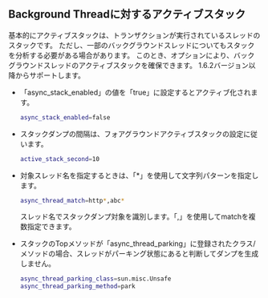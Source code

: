 ## Background Threadに対するアクティブスタック

<!-- @since v1.6.2 -->

基本的にアクティブスタックは、トランザクションが実行されているスレッドのスタックです。 ただし、一部のバックグラウンドスレッドについてもスタックを分析する必要がある場合があります。 このとき、オプションにより、バックグラウンドスレッドのアクティブスタックを確保できます。 1.6.2バージョン以降からサポートします。

-   「async_stack_enabled」の値を「true」に設定するとアクティブ化されます。

    ```bash
    async_stack_enabled=false
    ```

-   スタックダンプの間隔は、フォアグラウンドアクティブスタックの設定に従います。

    ```bash
    active_stack_second=10
    ```

-   対象スレッド名を指定するときは、「\*」を使用して文字列パターンを指定します。 

    ```bash
    async_thread_match=http*,abc*
    ```

      スレッド名でスタックダンプ対象を識別します。「,」を使用してmatchを複数指定できます。

-   スタックのTopメソッドが「async_thread_parking」に登録されたクラス/メソッドの場合、スレッドがパーキング状態にあると判断してダンプを生成しません。

    ```bash
    async_thread_parking_class=sun.misc.Unsafe
    async_thread_parking_method=park
    ```
